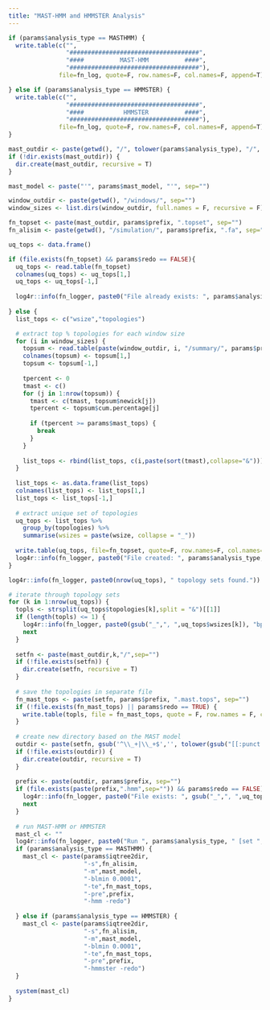 ```yaml
---
title: "MAST-HMM and HMMSTER Analysis"
---
```


```r
if (params$analysis_type == MASTHMM) {
  write.table(c("",
                "####################################",
                "####          MAST-HMM          ####",
                "####################################"),
              file=fn_log, quote=F, row.names=F, col.names=F, append=T)

} else if (params$analysis_type == HMMSTER) {
  write.table(c("",
                "####################################",
                "####           HMMSTER          ####",
                "####################################"),
              file=fn_log, quote=F, row.names=F, col.names=F, append=T)
}

mast_outdir <- paste(getwd(), "/", tolower(params$analysis_type), "/", sep="")
if (!dir.exists(mast_outdir)) {
  dir.create(mast_outdir, recursive = T)
}

mast_model <- paste("'", params$mast_model, "'", sep="")

window_outdir <- paste(getwd(), "/windows/", sep="")
window_sizes <- list.dirs(window_outdir, full.names = F, recursive = F)

fn_topset <- paste(mast_outdir, params$prefix, ".topset", sep="")
fn_alisim <- paste(getwd(), "/simulation/", params$prefix, ".fa", sep="")
```

```r
uq_tops <- data.frame()

if (file.exists(fn_topset) && params$redo == FALSE){
  uq_tops <- read.table(fn_topset)
  colnames(uq_tops) <- uq_tops[1,]
  uq_tops <- uq_tops[-1,]
  
  log4r::info(fn_logger, paste0("File already exists: ", params$analysis_type, " topology sets. Skipped."))
  
} else {
  list_tops <- c("wsize","topologies")

  # extract top % topologies for each window size
  for (i in window_sizes) {
    topsum <- read.table(paste(window_outdir, i, "/summary/", params$prefix, ".topsum", sep=""))
    colnames(topsum) <- topsum[1,]
    topsum <- topsum[-1,]
    
    tpercent <- 0
    tmast <- c()
    for (j in 1:nrow(topsum)) {
      tmast <- c(tmast, topsum$newick[j])
      tpercent <- topsum$cum.percentage[j]
      
      if (tpercent >= params$mast_tops) {
        break
      }
    }
    
    list_tops <- rbind(list_tops, c(i,paste(sort(tmast),collapse="&")))
  }
  
  list_tops <- as.data.frame(list_tops)
  colnames(list_tops) <- list_tops[1,]
  list_tops <- list_tops[-1,]
  
  # extract unique set of topologies
  uq_tops <- list_tops %>%
    group_by(topologies) %>% 
    summarise(wsizes = paste(wsize, collapse = "_"))
  
  write.table(uq_tops, file=fn_topset, quote=F, row.names=F, col.names=T)
  log4r::info(fn_logger, paste0("File created: ", params$analysis_type, " topology sets (", params$prefix, ".topset)."))
}
```

```r
log4r::info(fn_logger, paste0(nrow(uq_tops), " topology sets found."))

# iterate through topology sets
for (k in 1:nrow(uq_tops)) {
  topls <- strsplit(uq_tops$topologies[k],split = "&")[[1]]
  if (length(topls) <= 1) {
    log4r::info(fn_logger, paste0(gsub("_",", ",uq_tops$wsizes[k]), "bp [set ", k, "] has one or less topology. Skipped."))
    next
  }
  
  setfn <- paste(mast_outdir,k,"/",sep="")
  if (!file.exists(setfn)) {
    dir.create(setfn, recursive = T)
  }
  
  # save the topologies in separate file
  fn_mast_tops <- paste(setfn, params$prefix, ".mast.tops", sep="")
  if (!file.exists(fn_mast_tops) || params$redo == TRUE) {
    write.table(topls, file = fn_mast_tops, quote = F, row.names = F, col.names = F)
  }
  
  # create new directory based on the MAST model
  outdir <- paste(setfn, gsub('^\\_+|\\_+$','', tolower(gsub("[[:punct:]]","_",mast_model))), "/", sep="")
  if (!file.exists(outdir)) {
    dir.create(outdir, recursive = T)
  }
  
  prefix <- paste(outdir, params$prefix, sep="")
  if (file.exists(paste(prefix,".hmm",sep="")) && params$redo == FALSE) {
    log4r::info(fn_logger, paste0("File exists: ", gsub("_",", ",uq_tops$wsizes[k]), "bp HMM file [set ", k, "]. Skipped."))
    next
  }
  
  # run MAST-HMM or HMMSTER
  mast_cl <- ""
  log4r::info(fn_logger, paste0("Run ", params$analysis_type, " [set ", k, "]."))
  if (params$analysis_type == MASTHMM) {
    mast_cl <- paste(params$iqtree2dir,
                     "-s",fn_alisim,
                     "-m",mast_model,
                     "-blmin 0.0001",
                     "-te",fn_mast_tops,
                     "-pre",prefix,
                     "-hmm -redo")
    
  } else if (params$analysis_type == HMMSTER) {
    mast_cl <- paste(params$iqtree2dir,
                     "-s",fn_alisim,
                     "-m",mast_model,
                     "-blmin 0.0001",
                     "-te",fn_mast_tops,
                     "-pre",prefix,
                     "-hmmster -redo")
  }
  
  system(mast_cl)
}
```